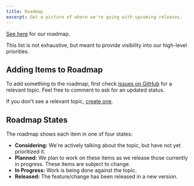```yaml
---
title: Roadmap
excerpt: Get a picture of where we're going with upcoming releases.
---
```


[See here](https://www.notion.so/stackbit/Contentlayer-Roadmap-ca6d21d6a1424b11b11692d6356c1ff7) for our roadmap.

This list is not exhaustive, but meant to provide visibility into our high-level priorities.

## Adding Items to Roadmap

To add something to the roadmap, first check [issues on GitHub](https://github.com/contentlayerdev/contentlayer/issues) for a relevant topic. Feel free to comment to ask for an updated status.

If you don't see a relevant topic, [create one](https://github.com/contentlayerdev/contentlayer/issues/new).

## Roadmap States

The roadmap shows each item in one of four states:

- **Considering:** We're actively talking about the topic, but have not yet prioritized it.
- **Planned:** We plan to work on these items as we release those currently in progress. These items are subject to change.
- **In Progress:** Work is being done against the topic.
- **Released:** The feature/change has been released in a new version.

